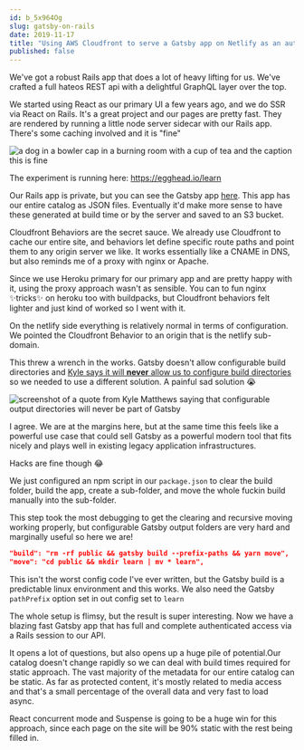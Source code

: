 ```yaml
---
id: b_5x964Og
slug: gatsby-on-rails
date: 2019-11-17
title: "Using AWS Cloudfront to serve a Gatsby app on Netlify as an authenticated sub-route of a Rails app on Heroku 😅"
published: false
---
```


We've got a robust Rails app that does a lot of heavy lifting for us. We've crafted a full hateos REST api with a delightful GraphQL layer over the top.

We started using React as our primary UI a few years ago, and we do SSR via React on Rails. It's a great project and our pages are pretty fast. They are rendered by running a little node server sidecar with our Rails app. There's some caching involved and it is "fine"

![a dog in a bowler cap in a burning room with a cup of tea and the caption this is fine](./this-is-fine.jpg)

The experiment is running here: https://egghead.io/learn

Our Rails app is private, but you can see the Gatsby app [here](https://github.com/eggheadio/egghead-static). This app has our entire catalog as JSON files. Eventually it'd make more sense to have these generated at build time or by the server and saved to an S3 bucket.

Cloudfront Behaviors are the secret sauce. We already use Cloudfront to cache our entire site, and behaviors let define specific route paths and point them to any origin server we like. It works essentially like a CNAME in DNS, but also reminds me of a proxy with nginx or Apache.

Since we use Heroku primary for our primary app and are pretty happy with it, using the proxy approach wasn't as sensible. You can to fun nginx ✨tricks✨ on heroku too with buildpacks, but Cloudfront behaviors felt lighter and just kind of worked so I went with it.

On the netlify side everything is relatively normal in terms of configuration. We pointed the Cloudfront Behavior to an origin that is the netlify sub-domain.

This threw a wrench in the works. Gatsby doesn't allow configurable build directories and [Kyle says it will **never** allow us to configure build directories](https://github.com/gatsbyjs/gatsby/issues/1878#issuecomment-419614298) so we needed to use a different solution. A painful sad solution 😭

![screenshot of a quote from Kyle Matthews saying that configurable output directories will never be part of Gatsby](./kyle-says-no.png)

I agree. We are at the margins here, but at the same time this feels like a powerful use case that could sell Gatsby as a powerful modern tool that fits nicely and plays well in existing legacy application infrastructures.

Hacks are fine though 😂

We just configured an npm script in our `package.json` to clear the build folder, build the app, create a sub-folder, and move the whole fuckin build manually into the sub-folder.

This step took the most debugging to get the clearing and recursive moving working properly, but configurable Gatsby output folders are very hard and marginally useful so here we are!

```json
"build": "rm -rf public && gatsby build --prefix-paths && yarn move",
"move": "cd public && mkdir learn | mv * learn",
```

This isn't the worst config code I've ever written, but the Gatsby build is a predictable linux environment and this works. We also need the Gatsby `pathPrefix` option set in out config set to `learn`

The whole setup is flimsy, but the result is super interesting. Now we have a blazing fast Gatsby app that has full and complete authenticated access via a Rails session to our API.

It opens a lot of questions, but also opens up a huge pile of potential.Our catalog doesn't change rapidly so we can deal with build times required for static approach. The vast majority of the metadata for our entire catalog can be static. As far as protected content, it's mostly related to media access and that's a small percentage of the overall data and very fast to load async.

React concurrent mode and Suspense is going to be a huge win for this approach, since each page on the site will be 90% static with the rest being filled in.

